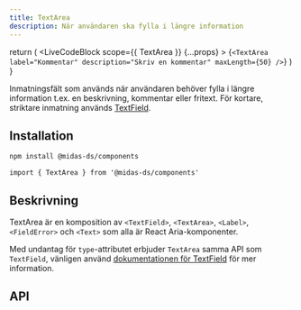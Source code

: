 ```yaml
---
title: TextArea
description: När användaren ska fylla i längre information
---
```



  return (
    <LiveCodeBlock
      scope={{ TextArea }}
      {...props}
    >
      {`
        <TextArea
          label="Kommentar"
          description="Skriv en kommentar"
          maxLength={50}
        />
      `}
    </LiveCodeBlock>
  )
}

<ComponentHeader
  name='Textarea'
  friendlyName='Textfält, fritext'
  overrideHeadlessLink='https://react-spectrum.adobe.com/react-aria/TextField.html#textarea-1'
/>

Inmatningsfält som används när användaren behöver fylla i längre information t.ex. en beskrivning, kommentar eller fritext. För kortare, striktare inmatning används [TextField](./textfield.mdx).

<Example hideCode />

## Installation

```bash npm2yarn
npm install @midas-ds/components
```

```tsx
import { TextArea } from '@midas-ds/components'
```

<Example hideExample />

## Beskrivning

TextArea är en komposition av `<TextField>`, `<TextArea>`, `<Label>`, `<FieldError>` och `<Text>` som alla är React Aria-komponenter.

Med undantag för `type`-attributet erbjuder `TextArea` samma API som `TextField`, vänligen använd [dokumentationen för TextField](../textfield) för mer information.

## API

<PropTable name='TextArea' />
